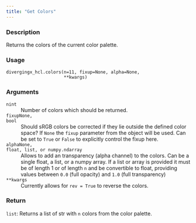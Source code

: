 ```yaml
---
title: "Get Colors"
---
```


### Description

Returns the colors of the current color palette.

### Usage

<pre><code class='language-python'>divergingx_hcl.colors(n=11, fixup=None, alpha=None,<br/>                      **kwargs)</code></pre>

### Arguments

<dl class="pyp-list param-list">
  <dt style = "white-space: nowrap; font-family: monospace; vertical-align: top">
   <code id="colorspace.palettes.divergingx_hcl.colors:n">n</code><code class="argument-class">int</code>
  </dt>
 <dd>Number of colors which should be returned.</dd>
  <dt style = "white-space: nowrap; font-family: monospace; vertical-align: top">
   <code id="colorspace.palettes.divergingx_hcl.colors:fixup">fixup</code><code class="argument-class">None, bool</code>
  </dt>
 <dd>Should sRGB colors be corrected if they lie
outside the defined color space?  If `None` the `fixup`
parameter from the object will be used. Can be set to `True` or
`False` to explicitly control the fixup here.</dd>
  <dt style = "white-space: nowrap; font-family: monospace; vertical-align: top">
   <code id="colorspace.palettes.divergingx_hcl.colors:alpha">alpha</code><code class="argument-class">None, float, list, or numpy.ndarray</code>
  </dt>
 <dd>Allows to add an transparency
(alpha channel) to the colors. Can be a single float, a list, or a
numpy array. If a list or array is provided it must be of length 1 or
of length `n` and be convertible to float, providing values
between `0.0` (full opacity) and `1.0` (full transparency)</dd>
  <dt style = "white-space: nowrap; font-family: monospace; vertical-align: top">
   <code id="colorspace.palettes.divergingx_hcl.colors:**kwargs">**kwargs</code>
  </dt>
 <dd>Currently allows for `rev = True` to reverse the colors.</dd>
</dl>

### Return

<code>list</code>: Returns a list of str with `n` colors from the
color palette.
